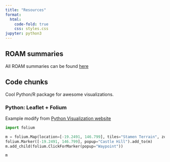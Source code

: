 ```yaml
---
title: "Resources"
format:
  html:
    code-fold: true
    css: styles.css
jupyter: python3
---
```


## ROAM summaries

All ROAM summaries can be found [here](https://github.com/ROAM-JCU/roam-summaries)

## Code chunks

Cool Python/R package for awesome visualizations.

### Python: Leaflet + Folium

Example modify from [Python Visualization website](https://python-visualization.github.io/folium/quickstart.html#Choropleth-maps)

```python
import folium

m = folium.Map(location=[-19.2491, 146.799], tiles="Stamen Terrain", zoom_start=14)
folium.Marker([-19.2491, 146.799], popup="Castle Hill").add_to(m)
m.add_child(folium.ClickForMarker(popup="Waypoint"))

m
```